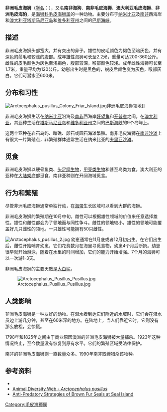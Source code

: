 {{Speciesbox
| name = 非洲毛皮海狮
| status = LC 
| status_ref = <ref name=iucn>{{IUCN2008 | assessors = Hofmeyr, G. & Gales, N.| year = 2008 | title = Arctocephalus pusillus| id = 2060| downloaded = 2009-01-30}}</ref>
| status_system = iucn3.1
| image = Arctocephalus pusillus.jpg
| image_width = 250px
| genus = Arctocephalus
| species = pusillus
| authority = ([[约翰·克里斯蒂安·丹尼尔·冯·施雷贝尔|Schreber]], 1775)
| range_map = Arctocephalus pusillus distribution.png
| range_map_caption = 深蓝色：繁殖群体，浅蓝色：不处於繁殖期的群体
}}
'''非洲毛皮海狮'''（[[学名|学名]]：''{{lang|la|Arctocephalus pusillus}}''），又名'''南非海狗'''、'''南非毛皮海狮'''、'''澳大利亚毛皮海狮'''、'''非洲毛皮海豹'''，是[[海狮科|海狮科]][[毛皮海狮属|毛皮海狮属]]的一种动物。主要分布于[[纳米比亚|纳米比亚]]及[[南非|南非]]西海岸和[[澳大利亚|澳大利亚]][[塔斯马尼亚岛|塔斯马尼亚岛]]和[[维多利亚州|维多利亚州]]之间的[[巴斯海峡|巴斯海峡]]。

== 描述 ==
非洲毛皮海狮头部宽大，并有突出的鼻子。雄性的皮毛颜色为褐色至暗灰色，并有深色的鬃毛和较浅的腹部。成年雄性海狮可长至2.2米，重量可达200-360公斤。雌性的皮毛颜色为灰色至浅褐色，腹部较深，喉部颜色较浅。成年雌性海狮可长至1.7米，重量平均为120公斤。幼崽出生时是黑色的，蜕皮后颜色变为灰色，喉部灰白。它们可潜水至600米。

== 分布和习性 ==
[[File:Arctocephalus_pusillus_Colony_Friar_Island.jpg|thumb]]非洲毛皮海狮领地]]

非洲毛皮海狮生活在[[纳米比亚|纳米比亚]]沿海及[[南非|南非]]西海岸[[好望角|好望角]]和[[开普省|开普省]]之间。在[[澳大利亚|澳大利亚]]，其亚种生活在[[塔斯马尼亚岛|塔斯马尼亚岛]]和[[维多利亚州|维多利亚州]]之间的[[巴斯海峡|巴斯海峡]]的9个岛屿上。

这两个亚种在岩石岛屿、暗礁、卵石或圆石海滩繁殖。南非毛皮海狮在[[南非沙滩|南非沙滩]]上有很大一片繁殖点，非繁殖群体通常生活在纳米比亚的[[夫里亚沙滩|夫里亚沙滩]]。

== 觅食 ==
非洲毛皮海狮以硬骨鱼类、[[头足纲|头足纲生物]]，[[甲壳亚门|甲壳类生物]]和甚至鸟类为食。澳大利亚的亚种在[[大陆架|大陆架]]底部觅食，南非亚种则在开阔海域觅食。

== 行为和繁殖 ==
尽管非洲毛皮海狮通常单独行动，在[[海带|海带]]生长区域可以看到大群的海狮。

非洲毛皮海狮的繁殖期在10月中旬。雌性可以根据雄性领域的价值来任意选择雄性。雄性和雌性都会为了领地而与同性争斗。雌性的领地较小，雄性的领地可能覆盖好几只雌性的领地。一只雄性可能拥有50只雌性。

[[File:Arctocephalus_pusillus_2.jpg|thumb]]
幼崽通常在11月底或者12月初出生。在它们出生后，雌性开始哺育幼崽，它们花费数月在海里寻觅食物，幼崽4个月后断奶。幼崽很早就开始游泳，随着在水里的时间增加，它们的能力开始增强。7个月的海狮可以一次游1-3天。
 
非洲毛皮海狮的主要天敵是[[大白鲨|大白鲨]]。

[[File:Arctocephalus_Pusillus_Pusillus.jpg|thumb]]

== 人类影响 ==
非洲毛皮海狮是一种友好的动物。在潜水者到达它们附近的水域时，它们会在潜水员边上游几分钟，甚至在60米深的地方。在陆地上，当人们靠近它时，它则没有那么放松，会惊慌。

1798年和1825年之间由于商业原因澳洲的非洲毛皮海狮被大量捕杀。1923年这种情况终止，至今数量没有恢复到原有水平。它们的繁殖区域受法律保护。

南非的非洲毛皮海狮则一直数量众多。1990年南非取缔猎杀该物种。

== 参考资料 ==
{{commons category|Arctocephalus pusillus}}
* {{reflist|1}}
* [http://animaldiversity.ummz.umich.edu/site/accounts/information/Arctocephalus_pusillus.html Animal Diversity Web - ''Arctocephalus pusillus''] {{Wayback|url=http://animaldiversity.ummz.umich.edu/site/accounts/information/Arctocephalus_pusillus.html |date=20040518190204 }}
* [http://www.elasmo-research.org/education/white_shark/seal_antipred.htm Anti-Predatory Strategies of Brown Fur Seals at Seal Island]
{{Taxonbar|from=Q466597}}

[[Category:毛皮海狮属|Category:毛皮海狮属]]